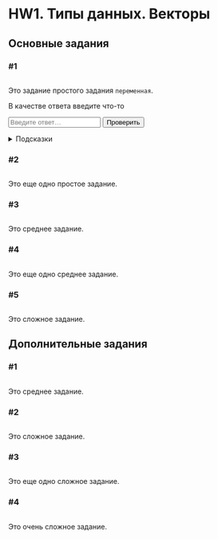 # HW1. Типы данных. Векторы {#hw1 .unnumbered}

## Основные задания {#hw1_main}

### #1

<img class="level easy"/>

Это задание простого задания `переменная`.

::: autocheck
::: input-requirements
В качестве ответа введите что-то
:::

<input class="autocheck-input" type="text" id="in-test1"  placeholder="Введите ответ…"> <input class="autocheck-button" type="button" value="Проверить" onclick="check_test1()">

::: {#fb-test1 .autocheck-feedback hidden=""}
:::

```{=html}
<script>
    let in_test1 = document.getElementById('in-test1');
    let fb_test1 = document.getElementById('fb-test1');
  
    function check_test1()
    {
      if (in_test1.value.trim() == "")
      {
        fb_test1.hidden = false;
        fb_test1.innerHTML = "В поле ответа пусто :(";
        fb_test1.style = "color: #4142CE";
      } else if (in_test1.value.trim() == "1.23")
      {
        fb_test1.hidden = false;
        fb_test1.innerHTML = "Верно!";
        fb_test1.style = "color:  #35D250";
      } else {
        fb_test1.hidden = false;
        fb_test1.innerHTML = "Надо проверить вычисления…";
        fb_test1.style = "color:  #D33E36";
      }
    }
  </script>
```
:::

<details class="hints">

<summary>Подсказки</summary>

<details class="hint">

<summary>Как делать задание?</summary>

Текст подсказки.

</details>

<details class="hint">

<summary>Как создать матрицу?</summary>

Текст подсказки.

</details>

</details>



### #2

<img class="level easy"/>

Это еще одно простое задание.



### #3

<img class="level medium"/>

Это среднее задание.



### #4

<img class="level medium"/>

Это еще одно среднее задание.



### #5

<img class="level hard"/>

Это сложное задание.





## Дополнительные задания {#hw1_add}

### #1
<img class="level medium"/>

Это среднее задание.



### #2

<img class="level hard"/>

Это сложное задание.



### #3

<img class="level hard"/>

Это еще одно сложное задание.



### #4

<img class="level extreme"/>

Это очень сложное задание.
